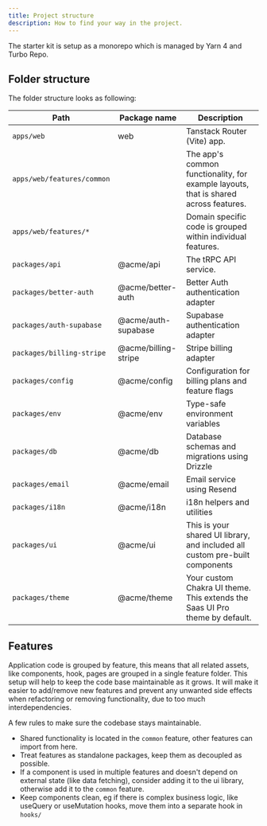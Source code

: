 ```yaml
---
title: Project structure
description: How to find your way in the project.
---
```


The starter kit is setup as a monorepo which is managed by Yarn 4 and Turbo Repo.

## Folder structure

The folder structure looks as following:

| Path                       | Package name         | Description                                                                          |
| -------------------------- | -------------------- | ------------------------------------------------------------------------------------ |
| `apps/web`                 | web                  | Tanstack Router (Vite) app.                                                          |
| `apps/web/features/common` |                      | The app's common functionality, for example layouts, that is shared across features. |
| `apps/web/features/*`      |                      | Domain specific code is grouped within individual features.                          |
| `packages/api`             | @acme/api            | The tRPC API service.                                                                |
| `packages/better-auth`     | @acme/better-auth    | Better Auth authentication adapter                                                   |
| `packages/auth-supabase`   | @acme/auth-supabase  | Supabase authentication adapter                                                      |
| `packages/billing-stripe`  | @acme/billing-stripe | Stripe billing adapter                                                               |
| `packages/config`          | @acme/config         | Configuration for billing plans and feature flags                                    |
| `packages/env`             | @acme/env            | Type-safe environment variables                                                      |
| `packages/db`              | @acme/db             | Database schemas and migrations using Drizzle                                        |
| `packages/email`           | @acme/email          | Email service using Resend                                                           |
| `packages/i18n`            | @acme/i18n           | i18n helpers and utilities                                                           |
| `packages/ui`              | @acme/ui             | This is your shared UI library, and included all custom pre-built components         |
| `packages/theme`           | @acme/theme          | Your custom Chakra UI theme. This extends the Saas UI Pro theme by default.          |

## Features

Application code is grouped by feature, this means that all related assets, like components, hook, pages are grouped in a single feature folder. This setup will help to keep the code base maintainable as it grows. It will make it easier to add/remove new features and prevent any unwanted side effects when refactoring or removing functionality, due to too much interdependencies.

A few rules to make sure the codebase stays maintainable.

- Shared functionality is located in the `common` feature, other features can import from here.
- Treat features as standalone packages, keep them as decoupled as possible.
- If a component is used in multiple features and doesn't depend on external state (like data fetching), consider adding it to the ui library, otherwise add it to the `common` feature.
- Keep components clean, eg if there is complex business logic, like useQuery or useMutation hooks, move them into a separate hook in `hooks/`
